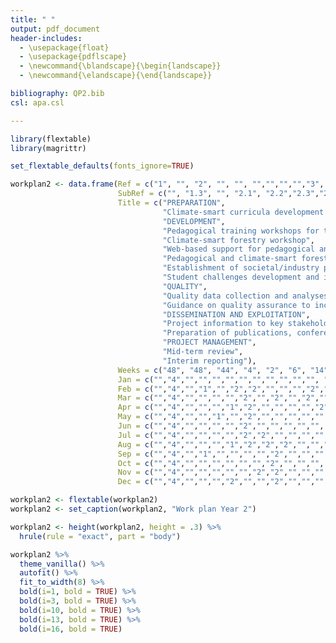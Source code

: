 ```yaml
---
title: " "
output: pdf_document
header-includes:
  - \usepackage{float}
  - \usepackage{pdflscape}
  - \newcommand{\blandscape}{\begin{landscape}}
  - \newcommand{\elandscape}{\end{landscape}}

bibliography: QP2.bib
csl: apa.csl

---
```


\blandscape

```r

library(flextable)
library(magrittr)

set_flextable_defaults(fonts_ignore=TRUE) 

workplan2 <- data.frame(Ref = c("1", "", "2", "", "", "","","","","3", "","", "4", "", "", "5", "", ""),                                
                        SubRef = c("", "1.3", "", "2.1", "2.2","2.3","2.4","2.5","2.6","","3.2","3.3","","4.4","4.8","", "5.6", "5.7"),
                        Title = c("PREPARATION", 
                                  "Climate-smart curricula development and adaptation in partner HEIs",
                                  "DEVELOPMENT", 
                                  "Pedagogical training workshops for teachers and faculty staff (2)", 
                                  "Climate-smart forestry workshop",
                                  "Web-based support for pedagogical and climate-smart forestry curricula development",
                                  "Pedagogical and climate-smart forestry workshops training materials preparation",
                                  "Establishment of societal/industry partnership",
                                  "Student challenges development and implementation",
                                  "QUALITY",
                                  "Quality data collection and analyses",
                                  "Guidance on quality assurance to increase HEIs capacity for MEL",
                                  "DISSEMINATION AND EXPLOITATION",
                                  "Project information to key stakeholders",
                                  "Preparation of publications, conference presentations",
                                  "PROJECT MANAGEMENT", 
                                  "Mid-term review", 
                                  "Interim reporting"),
                        Weeks = c("48", "48", "44", "4", "2", "6", "14", "6", "12","6", "4", "2", "12", "2", "10", "12", "6", "6"),
                        Jan = c("","4","","","","","","","","","","", "","", "","","",""),
                        Feb = c("","4","","1","","2","2","","","","2","", "","1", "","","",""),
                        Mar = c("","4","","","","","2","","2","","2","", "","", "","","",""),
                        Apr = c("","4","","","","1","2","","","","","2", "","", "","","",""),
                        May = c("","4","","","1","","2","","","","","", "","", "","","2",""),
                        Jun = c("","4","","","","","2","","","","","", "","", "2","","2","2"),
                        Jul = c("","4","","","","","2","2","","","","", "","", "2","","2","2"),
                        Aug = c("","4","","","","1","2","2","2","","","", "","", "2","","","2"),
                        Sep = c("","4","","1","","","","","2","","","", "","1", "2","","",""),
                        Oct = c("","4","","","","","","","2","","","", "","", "2","","",""),
                        Nov = c("","4","","","","","","2","2","","","", "","", "","","",""),
                        Dec = c("","4","","","","2","","","2","","","", "","", "","","",""))

workplan2 <- flextable(workplan2)
workplan2 <- set_caption(workplan2, "Work plan Year 2")

workplan2 <- height(workplan2, height = .3) %>% 
  hrule(rule = "exact", part = "body")  

workplan2 %>%  
  theme_vanilla() %>%
  autofit() %>%
  fit_to_width(8) %>%
  bold(i=1, bold = TRUE) %>%
  bold(i=3, bold = TRUE) %>%
  bold(i=10, bold = TRUE) %>%
  bold(i=13, bold = TRUE) %>%
  bold(i=16, bold = TRUE)
```

\elandscape